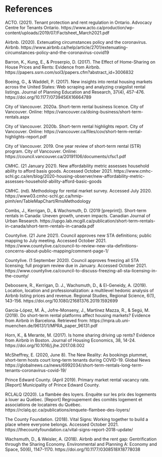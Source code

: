# References {-}

ACTO. (2021). Tenant protection and rent regulation in Ontario. Advocacy Centre for Tenants Ontario. https://www.acto.ca/production/wp-content/uploads/2019/07/Factsheet_March2021.pdf

Airbnb. (2020). Extenuating circumstances policy and the coronavirus. Airbnb. https://www.airbnb.ca/help/article/2701/extenuating-circumstances-policy-and-the-coronavirus-covid19

Barron, K., Kung, E., & Proserpio, D. (2017). The Effect of Home-Sharing on House Prices and Rents: Evidence from Airbnb. https://papers.ssrn.com/sol3/papers.cfm?abstract_id=3006832 

Boeing, G., & Waddell, P. (2017). New insights into rental housing markets across the United States: Web scraping and analyzing craigslist rental listings. Journal of Planning Education and Research, 37(4), 457-476. https://doi.org/10.1177/0739456X16664789

City of Vancouver. 2020a. Short-term rental business licence. City of Vancouver. Online: https://vancouver.ca/doing-business/short-term-rentals.aspx

City of Vancouver. 2020b. Short-term rental highlights report. City of Vancouver. Online: https://vancouver.ca/files/cov/short-term-rental-highlights-report.pdf 

City of Vancouver. 2019. One year review of short-term rental (STR) program. City of Vancouver. Online: https://council.vancouver.ca/20191106/documents/cfsc1.pdf 

CMHC. (21 January 2021). New affordability metric assesses household ability to afford basis goods. Accessed October 2021. https://www.cmhc-schl.gc.ca/en/blog/2020-housing-observer/new-affordability-metric-assesses-household-ability-afford-basic-goods

CMHC. (nd). Methodology for rental market survey. Accessed July 2020.  https://www03.cmhc-schl.gc.ca/hmip-pimh/en/TableMapChart/RmsMethodology

Combs, J., Kerrigan, D., & Wachsmuth, D. (2019 [preprint]). Short-term rentals in Canada: Uneven growth, uneven impacts. Canadian Journal of Urban Research. https://upgo.lab.mcgill.ca/publication/short-term-rentals-in-canada/short-term-rentals-in-canada.pdf 

Countylive. (21 June 2021). Council approves new STA definitions; public mapping to July meeting. Accessed October 2021. https://www.countylive.ca/council-to-review-new-sta-definitions-concerns-about-public-mapping/comment-page-1/

Countylive. (1 September 2020). Council approves freezing all STA licensing; full program review due in January. Accessed October 2021. https://www.countylive.ca/council-to-discuss-freezing-all-sta-licensing-in-the-county/

Deboosere, R., Kerrigan, D. J., Wachsmuth, D., & El-Geneidy, A. (2019). Location, location and professionalization: a multilevel hedonic analysis of Airbnb listing prices and revenue. Regional Studies, Regional Science, 6(1), 143-156. https://doi.org/10.1080/21681376.2019.1592699

Garcia-López, M. À., Jofre-Monseny, J., Martínez Mazza, R., & Segú, M. (2019). Do short-term rental platforms affect housing markets? Evidence from Airbnb in Barcelona. Retrieved from: https://mpra.ub.uni-muenchen.de/96131/1/MPRA_paper_96131.pdf

Horn, K., & Merante, M. (2017). Is home sharing driving up rents? Evidence from Airbnb in Boston. Journal of Housing Economics, 38, 14-24. https://doi.org/10.1016/j.jhe.2017.08.002

McSheffrey, E. (2020, June 8). The New Reality: As bookings plummet, short-term hosts court long-term tenants during COVID-19. Global News https://globalnews.ca/news/6992034/short-term-rentals-long-term-tenants-coronavirus-covid-19/

Prince Edward County. (April 2019). Primary market rental vacancy rate. [Report] Municipality of Prince Edward County.

RCLALQ (2020). La flambée des loyers. Enquête sur les prix des logements à louer au Québec. [Report] Regroupement des comités logement et associations de locataires du Québec. https://rclalq.qc.ca/publications/enquete-flambee-des-loyers/ 

The County Foundation. (2018). Vital Signs: Working together to build a place where everyone belongs. Accessed October 2021. https://thecountyfoundation.ca/vital-signs-report-2018-update/

Wachsmuth, D., & Weisler, A. (2018). Airbnb and the rent gap: Gentrification through the Sharing Economy. Environmental and Planning A: Economy and Space, 50(6), 1147-1170. https://doi.org/10.1177/0308518X18778038 